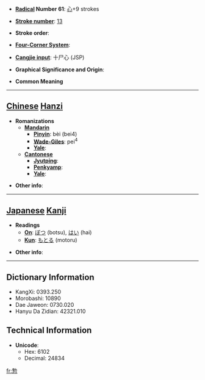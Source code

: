 * '''[[Wiktionary:Chinese radical index| Radical]] Number 61''': [[Wiktionary:Chinese radical index 心|心]]+9 strokes

* '''[[Wiktionary:Chinese total strokes index|Stroke number]]''': [[Wiktionary:Chinese total strokes index 13|13]]

* '''Stroke order''': 

* '''[[Wiktionary:Chinese four corner index|Four-Corner System]]''': 

* '''[[Wiktionary:Chinese Cangjie index|Cangjie input]]''': 十尸心 (JSP)

* '''Graphical Significance and Origin''': 

* '''Common Meaning'''

----

== [[Chinese]] [[Hanzi]] ==

* '''Romanizations'''
** '''[[Mandarin]]'''
*** '''[[Pinyin]]''': bèi (bei4)
*** '''[[Wade-Giles]]''': pei<sup>4</sup>
*** '''[[Yale]]''': 
** '''[[Cantonese]]'''
*** '''[[Jyutping]]''':
*** '''[[Penkyamp]]''': 
*** '''[[Yale]]''': 

* '''Other info''': 

----

== [[Japanese]] [[Kanji]] ==

* '''Readings'''
** '''[[On]]''': [[ぼつ]] (botsu), [[はい]] (hai)
** '''[[Kun]]''': [[もとる]] (motoru)

* '''Other info''':  

----

== Dictionary Information ==

* KangXi: 0393.250
* Morobashi: 10890
* Dae Jaweon: 0730.020
* Hanyu Da Zidian: 42321.010

== Technical Information ==

* '''Unicode''':
** Hex: 6102
** Decimal: 24834

[[fr:愂]]